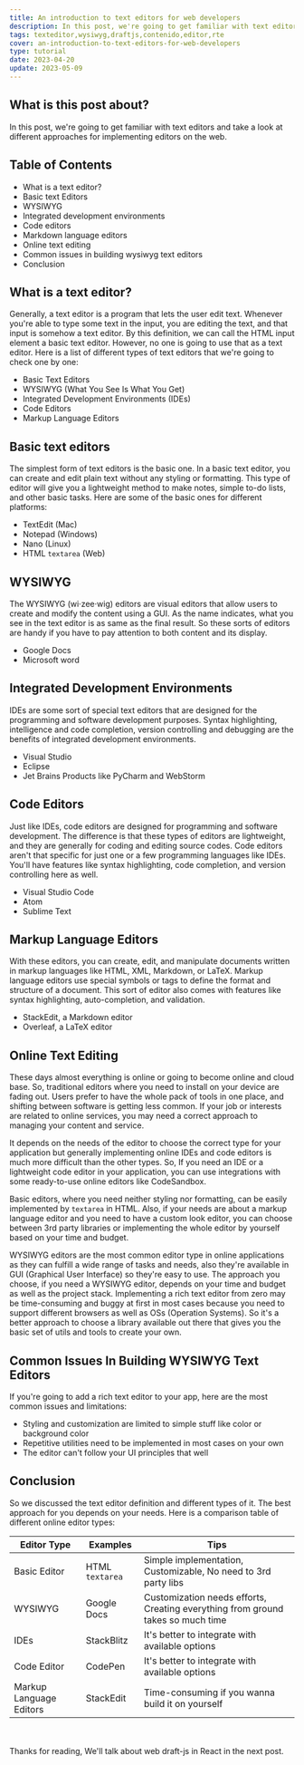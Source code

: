 ```yaml
---
title: An introduction to text editors for web developers
description: In this post, we're going to get familiar with text editors and take a look at different approaches for implementing editors on the web.
tags: texteditor,wysiwyg,draftjs,contenido,editor,rte
cover: an-introduction-to-text-editors-for-web-developers
type: tutorial
date: 2023-04-20
update: 2023-05-09
---
```


## What is this post about?

In this post, we're going to get familiar with text editors and take a look at different approaches
for implementing editors on the web.

## Table of Contents

- What is a text editor?
- Basic text Editors
- WYSIWYG
- Integrated development environments
- Code editors
- Markdown language editors
- Online text editing
- Common issues in building wysiwyg text editors
- Conclusion

## What is a text editor?

Generally, a text editor is a program that lets the user edit text. Whenever you're able to type some
text in the input, you are editing the text, and that input is somehow a text editor. By this definition,
we can call the HTML input element a basic text editor. However, no one is going to use that as a text
editor. Here is a list of different types of text editors that we're going to check one by one:

- Basic Text Editors
- WYSIWYG (What You See Is What You Get)
- Integrated Development Environments (IDEs)
- Code Editors
- Markup Language Editors

## Basic text editors

The simplest form of text editors is the basic one. In a basic text editor, you can create and edit plain
text without any styling or formatting. This type of editor will give you a lightweight method to make
notes, simple to-do lists, and other basic tasks. Here are some of the basic ones for different
platforms:

- TextEdit (Mac)
- Notepad (Windows)
- Nano (Linux)
- HTML `textarea` (Web)

## WYSIWYG

The WYSIWYG (wi·zee·wig) editors are visual editors that allow users to create and modify the
content using a GUI. As the name indicates, what you see in the text editor is as same as the final result.
So these sorts of editors are handy if you have to pay attention to both content and its display.

- Google Docs
- Microsoft word

## Integrated Development Environments

IDEs are some sort of special text editors that are designed for the programming and software development
purposes. Syntax highlighting, intelligence and code completion, version controlling and debugging are the
benefits of integrated development environments.

- Visual Studio
- Eclipse
- Jet Brains Products like PyCharm and WebStorm

## Code Editors

Just like IDEs, code editors are designed for programming and software development. The difference is that
these types of editors are lightweight, and they are generally for coding and editing source codes. Code editors
aren't that specific for just one or a few programming languages like IDEs. You'll have features
like syntax highlighting, code completion, and version controlling here as well.

- Visual Studio Code
- Atom
- Sublime Text

## Markup Language Editors

With these editors, you can create, edit, and manipulate documents written in markup languages like HTML, XML,
Markdown, or LaTeX. Markup language editors use special symbols or tags to define the format and structure of
a document. This sort of editor also comes with features like syntax highlighting, auto-completion, and validation.

- StackEdit, a Markdown editor
- Overleaf, a LaTeX editor

## Online Text Editing

These days almost everything is online or going to become online and cloud base. So, traditional editors
where you need to install on your device are fading out. Users prefer to have the whole pack of tools in one
place, and shifting between software is getting less common. If your job or interests are related to online
services, you may need a correct approach to managing your content and service.

It depends on the needs of the editor to choose the correct type for your application but generally
implementing online IDEs and code editors is much more difficult than the other types. So, If you need an IDE
or a lightweight code editor in your application, you can use integrations with some ready-to-use online editors
like CodeSandbox.

Basic editors, where you need neither styling nor formatting, can be easily implemented by `textarea` in HTML.
Also, if your needs are about a markup language editor and you need to have a custom look editor, you can choose
between 3rd party libraries or implementing the whole editor by yourself based on your time and budget.

WYSIWYG editors are the most common editor type in online applications as they can fulfill a wide range
of tasks and needs, also they're available in GUI (Graphical User Interface) so they're easy to use. The
approach you choose, if you need a WYSIWYG editor, depends on your time and budget as well as the project stack.
Implementing a rich text editor from zero may be time-consuming and buggy at first in most cases because you need
to support different browsers as well as OSs (Operation Systems). So it's a better approach to choose a library
available out there that gives you the basic set of utils and tools to create your own.

## Common Issues In Building WYSIWYG Text Editors

If you're going to add a rich text editor to your app, here are the most common issues and limitations:

- Styling and customization are limited to simple stuff like color or background color
- Repetitive utilities need to be implemented in most cases on your own
- The editor can't follow your UI principles that well

## Conclusion

So we discussed the text editor definition and different types of it. The best approach for you depends on
your needs. Here is a comparison table of different online editor types:

| Editor Type             | Examples        | Tips                                                                            |
| ----------------------- | --------------- | ------------------------------------------------------------------------------- |
| Basic Editor            | HTML `textarea` | Simple implementation, Customizable, No need to 3rd party libs                  |
| WYSIWYG                 | Google Docs     | Customization needs efforts, Creating everything from ground takes so much time |
| IDEs                    | StackBlitz      | It's better to integrate with available options                                 |
| Code Editor             | CodePen         | It's better to integrate with available options                                 |
| Markup Language Editors | StackEdit       | Time-consuming if you wanna build it on yourself                                |

<br />
<br />
Thanks for reading, We'll talk about web draft-js in React in the next post.
